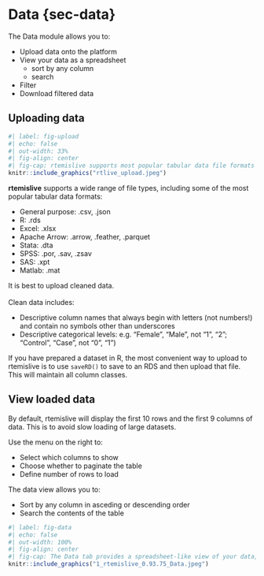# Data {sec-data}

The Data module allows you to:

- Upload data onto the platform
- View your data as a spreadsheet
    - sort by any column
    - search
- Filter
- Download filtered data

## Uploading data

```r
#| label: fig-upload
#| echo: false
#| out-width: 33%
#| fig-align: center
#| fig-cap: rtemislive supports most popular tabular data file formats
knitr::include_graphics("rtlive_upload.jpeg")
```

**rtemislive** supports a wide range of file types, including some of the most popular 
tabular data formats:

- General purpose: .csv, .json
- R: .rds
- Excel: .xlsx
- Apache Arrow: .arrow, .feather, .parquet
- Stata: .dta
- SPSS: .por, .sav, .zsav
- SAS: .xpt
- Matlab: .mat

It is best to upload cleaned data.
<br><br>
Clean data includes:

- Descriptive column names that always begin with letters (not numbers!) and contain no 
    symbols other than underscores
- Descriptive categorical levels:
    e.g. "Female", "Male", not "1", "2"; "Control", "Case", not "0", "1")

If you have prepared a dataset in R, the most
convenient way to upload to rtemislive is to use `saveRD()` to save to an RDS and then
upload that file. This will maintain all column classes.

## View loaded data

By default, rtemislive will display the first 10 rows and the first 9 columns of data.
This is to avoid slow loading of large datasets.

Use the menu on the right to: 

- Select which columns to show
- Choose whether to paginate the table
- Define number of rows to load

The data view allows you to:

- Sort by any column in asceding or descending order
- Search the contents of the table

```r
#| label: fig-data
#| echo: false
#| out-width: 100%
#| fig-align: center
#| fig-cap: The Data tab provides a spreadsheet-like view of your data, which can be sorted and searched
knitr::include_graphics("1_rtemislive_0.93.75_Data.jpeg")
```
